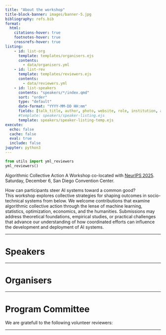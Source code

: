 ```yaml
---
title: "About the workshop"
title-block-banner: images/banner-5.jpg
bibliography: refs.bib
format:
  html:
    citations-hover: true
    footnotes-hover: true
    crossrefs-hover: true
listing:
    - id: list-org
      template: templates/organisers.ejs
      contents:
        - data/organisers.yml
    - id: list-rev
      template: templates/reviewers.ejs
      contents:
        - data/reviewers.yml
    - id: list-speakers
      contents: "speakers/*/index.qmd"
      sort: "order"
      type: "default"
      date-format: "YYYY-MM-DD HH:mm"
      fields: [talk_title, author, photo, website, role, institution, abstract, date, categories]  
      #template: speakers/speaker-listing.ejs
      template: speakers/speaker-listing-temp.ejs
execute: 
  echo: false
  cache: false
  eval: true
  include: false
jupyter: python3
---
```


```python
from utils import yml_reviewers
yml_reviewers()
```

<!-- HERO SECTION -->
::: {.text-center}
<span class="hero-title">Algorithmic Collective Action</span>
<span class="hero-subtitle">
A Workshop co-located with [NeurIPS 2025](https://neurips.cc/). \
Saturday, December 6, San Diego Convention Center.
</span>
:::

::: {.text-center}
How can participants steer AI systems toward a common good?\
This workshop explores collective strategies for shaping outcomes in socio-technical systems from below. 
We welcome contributions that examine algorithmic collective action through the lense of machine learning, statistics, optimization, economics, and the humanities. Submissions may address theoretical foundations, empirical studies, or practical challenges that advance our understanding of how coordinated efforts can influence the development and deployment of AI systems.
:::

<!--
::: {.text-center}
<a href="https://acaworkshop.github.io/cfp.html" class="btn btn-primary" role="button">Submit your work!</a>
:::
-->

---

# Speakers

::: {#list-speakers}
:::

---

# Organisers

::: {#list-org}
:::

---

# Program Committee
We are gratefull to the following volunteer reviewers:

::: {#list-rev}
:::

---

<!--

# Reviewer Volunteer Form

If you would like to help as a reviewer, please fill out the form below.  

<div style="text-align: center; margin-top: 2em; margin-bottom: 2em;">
  <a href="https://forms.gle/oXT3pzQAkzvuzgVq6" target="_blank" class="reviewer-form-btn">Reviewer self-nomination form</a>
</div>


---
-->